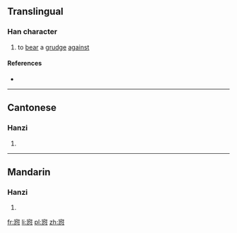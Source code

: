 ==Translingual==

===Han character===
{{Han char|rn=61|rad=心|as=08|sn=12|four=3033<sub>1</sub>|canj=十弓山心 (JNUP)|ids=⿱[[宛]][[心]]}}

# to [[bear]] a [[grudge]] [[against]]

====References====
* {{Han ref|kx=0390.160|dkj=10772|dj=0724.140|hdz=42312.060|uh=60CC|ud=24780|bh=D8FA|bd=55546}}

----

==Cantonese==

===Hanzi===
{{yue-hanzi|jyut=[[jyun3]]|y=yun3}}

# {{defn|lang=yue|sort=心08}}

----

==Mandarin==

===Hanzi===
{{cmn-hanzi|pin=[[yuān]] ([[yuan1]])|wg=yüan<sup>1</sup>}}

# {{defn|lang=cmn|sort=心08}}

[[fr:惌]]
[[li:惌]]
[[pl:惌]]
[[zh:惌]]